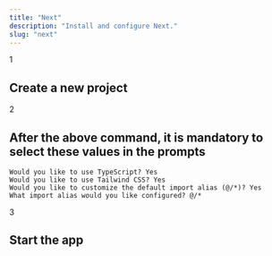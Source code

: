 ```yaml
---
title: "Next"
description: "Install and configure Next."
slug: "next"
---
```


<div>

<div className="relative">

<div className="absolute flex h-9 w-9 select-none items-center justify-center rounded-full border-[3px] border-background bg-neutral-300 dark:bg-neutral-800">
	<span className="font-semibold text-primary">1</span>
</div>

<div className="ml-[1.1rem] border-l border-neutral-200 dark:border-neutral-900">
	<div className="space-y-4 pb-10 pl-8 pt-1">
		<h2 className="font-medium text-primary">
			Create a new project
		</h2>
		<CommandBlock
			npmCommand="npx create-next-app@latest my-app" 
			pnpmCommand="pnpm create next-app my-app" 
			yarnCommand="yarn create next-app my-app" 
			bunCommand="bunx create-next-app my-app" 
		/>
	</div>
</div>

</div>

<div className="relative">
<div className="absolute flex h-9 w-9 select-none items-center justify-center rounded-full border-[3px] border-background bg-neutral-300 dark:bg-neutral-800">
	<span className="font-semibold text-primary">2</span>
</div>
<div className="ml-[1.1rem] border-l border-neutral-200 dark:border-neutral-900">
<div className="space-y-4 pb-10 pl-8 pt-1">

<h2 className="font-medium text-primary">After the above command, it is mandatory to select these values in the prompts</h2>

<CodeBlock contentClassName="h-fit">
			
```shell
Would you like to use TypeScript? Yes
Would you like to use Tailwind CSS? Yes
Would you like to customize the default import alias (@/*)? Yes
What import alias would you like configured? @/*
```

</CodeBlock>

</div>

</div>

</div>

<div className="relative">
<div className="absolute flex h-9 w-9 select-none items-center justify-center rounded-full border-[3px] border-background bg-neutral-300 dark:bg-neutral-800">
	<span className="font-semibold text-primary">3</span>
</div>
<div className="ml-[1.1rem] border-l border-neutral-200 dark:border-neutral-900">

<div className="space-y-4 pb-10 pl-8 pt-1">

<h2 className="font-medium text-primary">Start the app</h2>
<CommandBlock
	npmCommand="cd my-app && npm run dev"
	pnpmCommand="cd my-app && pnpm dev"
	yarnCommand="cd my-app && yarn dev"
	bunCommand="cd my-app && bun run dev" 
/>
</div>

</div>

</div>

</div>
